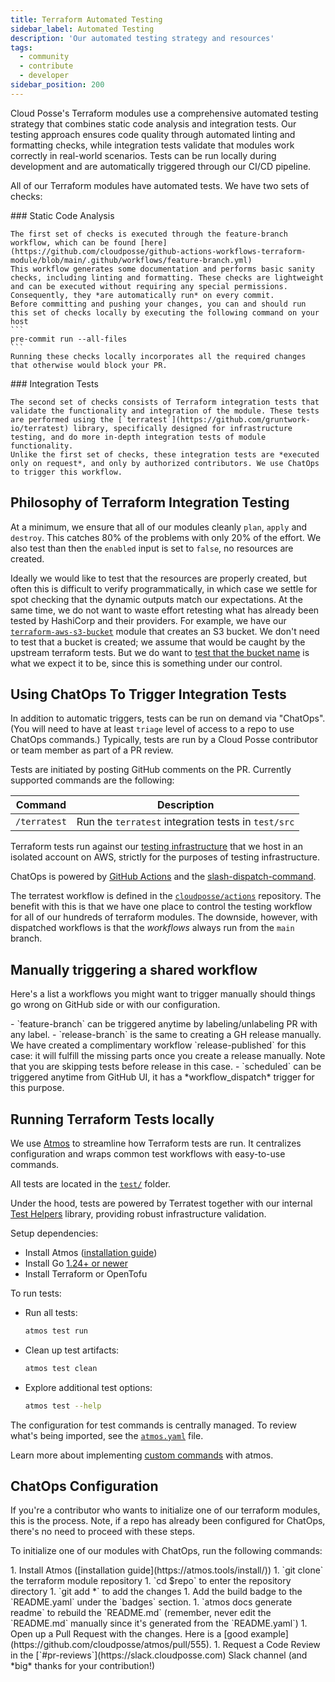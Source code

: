 ```yaml
---
title: Terraform Automated Testing
sidebar_label: Automated Testing
description: 'Our automated testing strategy and resources'
tags:
  - community
  - contribute
  - developer
sidebar_position: 200
---
```



<Intro>
Cloud Posse's Terraform modules use a comprehensive automated testing strategy that combines static code analysis and integration tests. Our testing approach ensures code quality through automated linting and formatting checks, while integration tests validate that modules work correctly in real-world scenarios. Tests can be run locally during development and are automatically triggered through our CI/CD pipeline.
</Intro>

All of our Terraform modules have automated tests. We have two sets of checks:

<Steps>
  <Step>
    ### <StepNumber/> Static Code Analysis

    The first set of checks is executed through the feature-branch workflow, which can be found [here](https://github.com/cloudposse/github-actions-workflows-terraform-module/blob/main/.github/workflows/feature-branch.yml)
    This workflow generates some documentation and performs basic sanity checks, including linting and formatting. These checks are lightweight and can be executed without requiring any special permissions. Consequently, they *are automatically run* on every commit.
    Before committing and pushing your changes, you can and should run this set of checks locally by executing the following command on your host
    ```
    pre-commit run --all-files
    ```
    Running these checks locally incorporates all the required changes that otherwise would block your PR.
  </Step>
  <Step>
    ### <StepNumber/> Integration Tests

    The second set of checks consists of Terraform integration tests that validate the functionality and integration of the module. These tests are performed using the [`terratest`](https://github.com/gruntwork-io/terratest) library, specifically designed for infrastructure testing, and do more in-depth integration tests of module functionality.
    Unlike the first set of checks, these integration tests are *executed only on request*, and only by authorized contributors. We use ChatOps to trigger this workflow.
  </Step>
</Steps>

## Philosophy of Terraform Integration Testing

At a minimum, we ensure that all of our modules cleanly `plan`, `apply` and `destroy`. This catches 80% of the problems with only 20% of the effort. We also test than then the `enabled` input is set to `false`, no resources are created.

Ideally we would like to test that the resources are properly created, but often this is difficult to verify programmatically, in which case we settle for spot checking that the dynamic outputs match our expectations. At the same time, we do not want to waste effort retesting what has already been tested by HashiCorp and their providers. For example, we have our [`terraform-aws-s3-bucket`](https://github.com/cloudposse/terraform-aws-s3-bucket) module that creates an S3 bucket. We don't need to test that a bucket is created; we assume that would be caught by the upstream terraform tests. But we do want to [test that the bucket name](https://github.com/cloudposse/terraform-aws-s3-bucket/blob/master/test/src/examples_complete_test.go#L38) is what we expect it to be, since this is something under our control.

## Using ChatOps To Trigger Integration Tests

In addition to automatic triggers, tests can be run on demand via "ChatOps". (You will need to have at least `triage` level of access to a repo to use ChatOps commands.) Typically, tests are run by a Cloud Posse contributor or team member as part of a PR review.

Tests are initiated by posting GitHub comments on the PR. Currently supported commands are the following:

| Command      | Description                                         |
| ------------ | --------------------------------------------------- |
| `/terratest` | Run the `terratest` integration tests in `test/src` |


Terraform tests run against our [testing infrastructure](https://github.com/cloudposse/testing.cloudposse.co) that we host in an isolated account on AWS, strictly for the purposes of testing infrastructure.

ChatOps is powered by [GitHub Actions](https://github.com/features/actions) and the [slash-dispatch-command](https://github.com/peter-evans/slash-command-dispatch).

The terratest workflow is defined in the [`cloudposse/actions`](https://github.com/cloudposse/actions/blob/master/.github/workflows/terratest-command.yml) repository. The benefit with this is that we have one place to control the testing
workflow for all of our hundreds of terraform modules. The downside, however, with dispatched workflows is that the _workflows_ always run from the `main` branch.

## Manually triggering a shared workflow
Here's a list a workflows you might want to trigger manually should things go wrong on GitHub side or with our configuration.

<Steps>
  - `feature-branch` can be triggered anytime by labeling/unlabeling PR with any label.
  - `release-branch` is the same to creating a GH release manually. We have created a complimentary workflow `release-published` for this case: it will fulfill the missing parts once you create a release manually. Note that you are skipping tests before release in this case.
  - `scheduled` can be triggered anytime from GitHub UI, it has a *workflow_dispatch* trigger for this purpose.
</Steps>

## Running Terraform Tests locally

We use [Atmos](https://atmos.tools) to streamline how Terraform tests are run. It centralizes configuration and wraps common test workflows with easy-to-use commands.

All tests are located in the [`test/`](test) folder.

Under the hood, tests are powered by Terratest together with our internal [Test Helpers](https://github.com/cloudposse/test-helpers) library, providing robust infrastructure validation.

Setup dependencies:
- Install Atmos ([installation guide](https://atmos.tools/install/))
- Install Go [1.24+ or newer](https://go.dev/doc/install)
- Install Terraform or OpenTofu

To run tests:

- Run all tests:
  ```sh
  atmos test run
  ```
- Clean up test artifacts:
  ```sh
  atmos test clean
  ```
- Explore additional test options:
  ```sh
  atmos test --help
  ```
The configuration for test commands is centrally managed. To review what's being imported, see the [`atmos.yaml`](https://raw.githubusercontent.com/cloudposse/.github/refs/heads/main/.github/atmos/terraform-module.yaml) file.

Learn more about implementing [custom commands](/core-concepts/custom-commands/) with atmos.

## ChatOps Configuration

If you're a contributor who wants to initialize one of our terraform modules, this is the process. Note, if a repo has already been configured for ChatOps, there's no need to proceed with these steps.

To initialize one of our modules with ChatOps, run the following commands:

<Steps>
  1. Install Atmos ([installation guide](https://atmos.tools/install/))
  1. `git clone` the terraform module repository
  1. `cd $repo` to enter the repository directory
  1. `git add *` to add the changes
  1. Add the build badge to the `README.yaml` under the `badges` section.
  1. `atmos docs generate readme` to rebuild the `README.md` (remember, never edit the `README.md` manually since it's generated from the `README.yaml`)
  1. Open up a Pull Request with the changes. Here is a [good example](https://github.com/cloudposse/atmos/pull/555).
  1. Request a Code Review in the [`#pr-reviews`](https://slack.cloudposse.com) Slack channel (and *big* thanks for your contribution!)
</Steps>